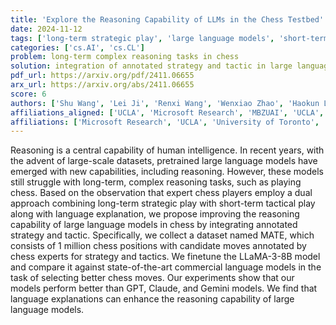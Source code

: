 ```yaml
---
title: 'Explore the Reasoning Capability of LLMs in the Chess Testbed'
date: 2024-11-12
tags: ['long-term strategic play', 'large language models', 'short-term tactical play', 'finetuning LLaMA-3-8B', 'annotated strategy and tactic', 'chess', 'comparison with commercial language models', 'language explanations', 'dataset MATE', 'reasoning capability']
categories: ['cs.AI', 'cs.CL']
problem: long-term complex reasoning tasks in chess
solution: integration of annotated strategy and tactic in large language models
pdf_url: https://arxiv.org/pdf/2411.06655
arx_url: https://arxiv.org/abs/2411.06655
score: 6
authors: ['Shu Wang', 'Lei Ji', 'Renxi Wang', 'Wenxiao Zhao', 'Haokun Liu', 'Yifan Hou', 'Ying Nian Wu']
affiliations_aligned: ['UCLA', 'Microsoft Research', 'MBZUAI', 'UCLA', 'University of Toronto', 'Peking University', 'UCLA']
affiliations: ['Microsoft Research', 'UCLA', 'University of Toronto', 'Peking University', 'MBZUAI']
---
```



Reasoning is a central capability of human intelligence. In recent years, with the advent of large-scale datasets, pretrained large language models have emerged with new capabilities, including reasoning. However, these models still struggle with long-term, complex reasoning tasks, such as playing chess. Based on the observation that expert chess players employ a dual approach combining long-term strategic play with short-term tactical play along with language explanation, we propose improving the reasoning capability of large language models in chess by integrating annotated strategy and tactic. Specifically, we collect a dataset named MATE, which consists of 1 million chess positions with candidate moves annotated by chess experts for strategy and tactics. We finetune the LLaMA-3-8B model and compare it against state-of-the-art commercial language models in the task of selecting better chess moves. Our experiments show that our models perform better than GPT, Claude, and Gemini models. We find that language explanations can enhance the reasoning capability of large language models.